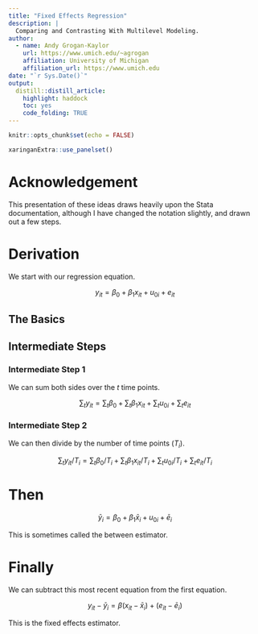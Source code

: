 ```yaml
---
title: "Fixed Effects Regression"
description: |
  Comparing and Contrasting With Multilevel Modeling.
author:
  - name: Andy Grogan-Kaylor
    url: https://www.umich.edu/~agrogan
    affiliation: University of Michigan
    affiliation_url: https://www.umich.edu
date: "`r Sys.Date()`"
output: 
  distill::distill_article:
    highlight: haddock
    toc: yes
    code_folding: TRUE
---
```


```r

knitr::opts_chunk$set(echo = FALSE)

xaringanExtra::use_panelset()

```

# Acknowledgement

This presentation of these ideas draws heavily upon the Stata documentation, although I have changed the notation slightly, and drawn out a few steps.

# Derivation

We start with our regression equation.

$$y_{it} = \beta_0 + \beta_1 x_{it} + u_{0i} + e_{it}$$

::::: {.panelset}

::: {.panel}

## The Basics {.panel-name}

:::

::: {.panel}

## Intermediate Steps {.panel-name}

### Intermediate Step 1

We can sum both sides over the $t$ time points.

$$\sum_{t} y_{it} = \sum_{t} \beta_0 + \sum_{t} \beta_1 x_{it} + \sum_{t} u_{0i} + \sum_{t} e_{it}$$

### Intermediate Step 2

We can then divide by the number of time points ($T_i$).

$$\sum_{t} y_{it} / T_i = \sum_{t} \beta_0 / T_i + \sum_{t} \beta_1 x_{it} / T_i + \sum_{t} u_{0i} / T_i + \sum_{t} e_{it} / T_i$$
:::

:::::

# Then

$$\bar y_i = \beta_0 + \beta_1 \bar x_i + u_{0i} + \bar e_i$$

This is sometimes called the between estimator.

# Finally

We can subtract this most recent equation from the first equation.

$$y_{it} - \bar y_i = \beta (x_{it} - \bar x_i) + (e_{it} - \bar e_i)$$

This is the fixed effects estimator.









